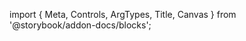 ﻿import { Meta, Controls, ArgTypes, Title, Canvas } from '@storybook/addon-docs/blocks';

<Meta of={ColorSwatchStories}/>
<Title/>

<Canvas of={ColorSwatchStories.Default} layout={"centered"} sourceState={"none"} withToolbar={true}/>
<Controls/>

## Components
### ColorSwatch
<ArgTypes of={ColorSwatchStories}/>
